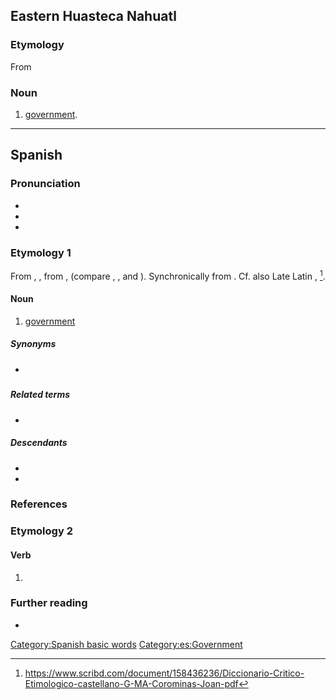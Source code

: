 ==Eastern Huasteca Nahuatl==

===Etymology===
From {{bor|nhe|es|gobierno}}

===Noun===
{{head|nhe|noun}}

# [[government]].

----

==Spanish==

===Pronunciation===
* {{es-IPA}}
* {{rhymes|eɾno|lang=es}}
* {{hyph|go|bier|no|lang=es}}

===Etymology 1===
From {{inh|es|osp|gouierno}}, {{m|osp|gouernio}}, from {{m|osp|gouernar}}, {{m|osp|gobernar||to govern}} (compare {{cog|ca|govern}}, {{cog|gl|goberno}}, {{cog|it|governo}} and {{cog|pt|governo}}). Synchronically from {{m|es|gobernar||to govern}}. Cf. also Late Latin {{m|la|gubernus}}, {{m|la|gubernius}}<ref>https://www.scribd.com/document/158436236/Diccionario-Critico-Etimologico-castellano-G-MA-Corominas-Joan-pdf</ref>.

====Noun====
{{es-noun|m}}

# [[government]]

=====Synonyms=====
* {{l|es|gobernamiento}} {{qualifier|rare}}

=====Related terms=====
* {{l|es|gobernar}}

=====Descendants=====
* {{desc|eu|gobernu|bor=1}}
* {{desc|tl|gobyerno|bor=1}}

===References===
<references/>

===Etymology 2===
{{nonlemma}}

====Verb====
{{head|es|verb form}}

# {{es-verb form of|person=first-person|number=singular|tense=present|mood=indicative|ending=ar|gobernar}}

===Further reading===
* {{R:DRAE 2001}}

[[Category:Spanish basic words]]
[[Category:es:Government]]